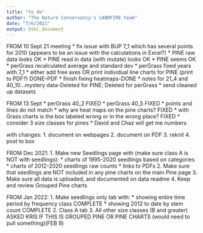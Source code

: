 ```yaml
---
title: "to do"
author: "The Nature Conservancy's LANDFIRE team"
date: "7/6/2021"
output: html_document
---
```


FROM 10 Sept 21 meeting
* fix issue with BUP 7_1 which has several points for 2010 (appears to be an issue with the calculations in Excel?)
    * PINE raw data looks OK
    * PINE read in data (with mutate) looks OK
    * PINE seems OK
    * perGrass recalculated average and standard dev
    * perGrass fixed years with 7_1
* either add free axes OR print individual line charts for PINE (print to PDF?) DONE--PDF
* finish fixing heatmaps-DONE
* notes for 21_4 and 40_10...mystery data-Deleted for PINE;  Deleted for perGrass
* send cleaned up datasets

FROM 13 Sept
* perGrass 40_2 FIXED
* perGrass 40_5 FIXED
* points and lines do not match
* why are heat maps on the pine charts? FIXED
* with Grass charts is the box labeled wrong or in the wrong place? FIXED
* consider 3 size classes for pines
    * David and Chaz will get me numbers
    
with changes:
1. document on webpages
2. document on PDF
3. reknit
4. post to box

FROM Dec 2021:
1. Make new Seedlings page with (make sure class A is NOT with seedlings):
    * charts of 1995-2020 seedlings based on categories
    * charts of 2012-2020 seedlings raw counts
    * links to PDFs
2. Make sure that seedlings are NOT included in any pine charts on the main Pine page
3. Make sure all data is uploaded, and documented on data readme
4. Keep and review Grouped Pine charts


FROM Jan 2022:
1. Make seedlings only tab with:
    * showing entire time period by frequency class COMPLETE
    * showing 2012 to date by stem count COMPLETE
2. Class A tab
3. All other size classes (B and greater)  ASKED KRIS IF THIS IS GROUPED PINE OR PINE CHARTS (would need to pull something)(FEB 9)






